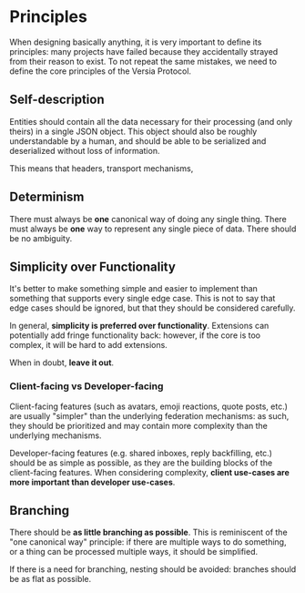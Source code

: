 # Principles

When designing basically anything, it is very important to define its principles: many projects have failed because they accidentally strayed from their reason to exist. To not repeat the same mistakes, we need to define the core principles of the Versia Protocol.

## Self-description

Entities should contain all the data necessary for their processing (and only theirs) in a single JSON object. This object should also be roughly understandable by a human, and should be able to be serialized and deserialized without loss of information.

This means that headers, transport mechanisms, 

## Determinism

There must always be **one** canonical way of doing any single thing. There must always be **one** way to represent any single piece of data. There should be no ambiguity.

## Simplicity over Functionality

It's better to make something simple and easier to implement than something that supports every single edge case. This is not to say that edge cases should be ignored, but that they should be considered carefully.

In general, **simplicity is preferred over functionality**. Extensions can potentially add fringe functionality back: however, if the core is too complex, it will be hard to add extensions.

When in doubt, **leave it out**.

### Client-facing vs Developer-facing

Client-facing features (such as avatars, emoji reactions, quote posts, etc.) are usually "simpler" than the underlying federation mechanisms: as such, they should be prioritized and may contain more complexity than the underlying mechanisms.

Developer-facing features (e.g. shared inboxes, reply backfilling, etc.) should be as simple as possible, as they are the building blocks of the client-facing features. When considering complexity, **client use-cases are more important than developer use-cases**.

## Branching

There should be **as little branching as possible**. This is reminiscent of the "one canonical way" principle: if there are multiple ways to do something, or a thing can be processed multiple ways, it should be simplified.

If there is a need for branching, nesting should be avoided: branches should be as flat as possible.